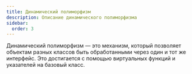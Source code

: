 ```yaml
---
title: Динамический полиморфизм
description: Описание динамического полиморфизма
sidebar:
  order: 3
---
```



<Aside>
Динамический полиморфизм — это механизм, который позволяет объектам разных классов быть обработанными через один и тот же интерфейс. Это достигается с помощью виртуальных функций и указателей на базовый класс.
</Aside>

<LinkCard
  title="Подробнее про виртуальные функции"
  description="Описание виртуальных функций и вызовов"
  href="/questions/virtual-call-and-functions"
/>